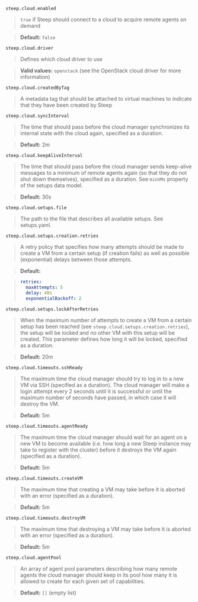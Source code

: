`steep.cloud.enabled`

> `true` if Steep should connect to a cloud to acquire remote agents on demand

> **Default:** `false`

`steep.cloud.driver`

> Defines which cloud driver to use

> **Valid values:** `openstack` (see the <DocsLink href="#openstack-cloud-driver">OpenStack cloud driver</DocsLink> for more information)

`steep.cloud.createdByTag`

> A metadata tag that should be attached to virtual machines to indicate that
> they have been created by Steep

`steep.cloud.syncInterval`

> The time that should pass before the cloud manager synchronizes its internal
> state with the cloud again, specified as a
> <DocsLink href="#durations">duration</DocsLink>.

> **Default:** 2m

`steep.cloud.keepAliveInterval`

> The time that should pass before the cloud manager sends keep-alive messages
> to a minimum of remote agents again (so that they do not shut down themselves),
> specified as a <DocsLink href="#durations">duration</DocsLink>. See
> `minVMs` property of the <DocsLink href="#setups">setups</DocsLink> data
> model.

> **Default:** 30s

`steep.cloud.setups.file`

> The path to the file that describes all available
> <DocsLink href="#setups">setups</DocsLink>. See
> <DocsLink href="setupsyaml">setups.yaml</DocsLink>.

`steep.cloud.setups.creation.retries`

> A <DocsLink href="#retry-policies">retry policy</DocsLink> that specifies
> how many attempts should be made to create a VM from a certain
> <DocsLink href="#setups">setup</DocsLink> (if creation fails) as well as
> possible (exponential) delays between those attempts.

> **Default:**

> ```yaml
> retries:
>   maxAttempts: 5
>   delay: 40s
>   exponentialBackoff: 2
> ```

`steep.cloud.setups.lockAfterRetries`

> When the maximum number of attempts to create a VM from a certain
> <DocsLink href="#setups">setup</DocsLink> has been reached (see
> `steep.cloud.setups.creation.retries`), the setup will be locked and no other
> VM with this setup will be created. This parameter defines how long it will be
> locked, specified as a <DocsLink href="#durations">duration</DocsLink>.

> **Default:** 20m

`steep.cloud.timeouts.sshReady`

> The maximum time the cloud manager should try to log in to a new VM via SSH
> (specified as a <DocsLink href="#durations">duration</DocsLink>).
> The cloud manager will make a login attempt every 2 seconds until it is
> successful or until the maximum number of seconds have passed, in which
> case it will destroy the VM.

> **Default:** 5m

`steep.cloud.timeouts.agentReady`

> The maximum time the cloud manager should wait for an agent on a new VM to
> become available (i.e. how long a new Steep instance may take to register
> with the cluster) before it destroys the VM again (specified as a
> <DocsLink href="#durations">duration</DocsLink>).

> **Default:** 5m

`steep.cloud.timeouts.createVM`

> The maximum time that creating a VM may take before it is aborted with an
> error (specified as a <DocsLink href="#durations">duration</DocsLink>).

> **Default:** 5m

`steep.cloud.timeouts.destroyVM`

> The maximum time that destroying a VM may take before it is aborted with an
> error (specified as a <DocsLink href="#durations">duration</DocsLink>).

> **Default:** 5m

`steep.cloud.agentPool`

> An array of <DocsLink href="#agent-pool-parameters">agent pool parameters</DocsLink>
> describing how many remote agents the cloud manager should keep in its pool
> how many it is allowed to create for each given set of capabilities.

> **Default:** `[]` (empty list)
